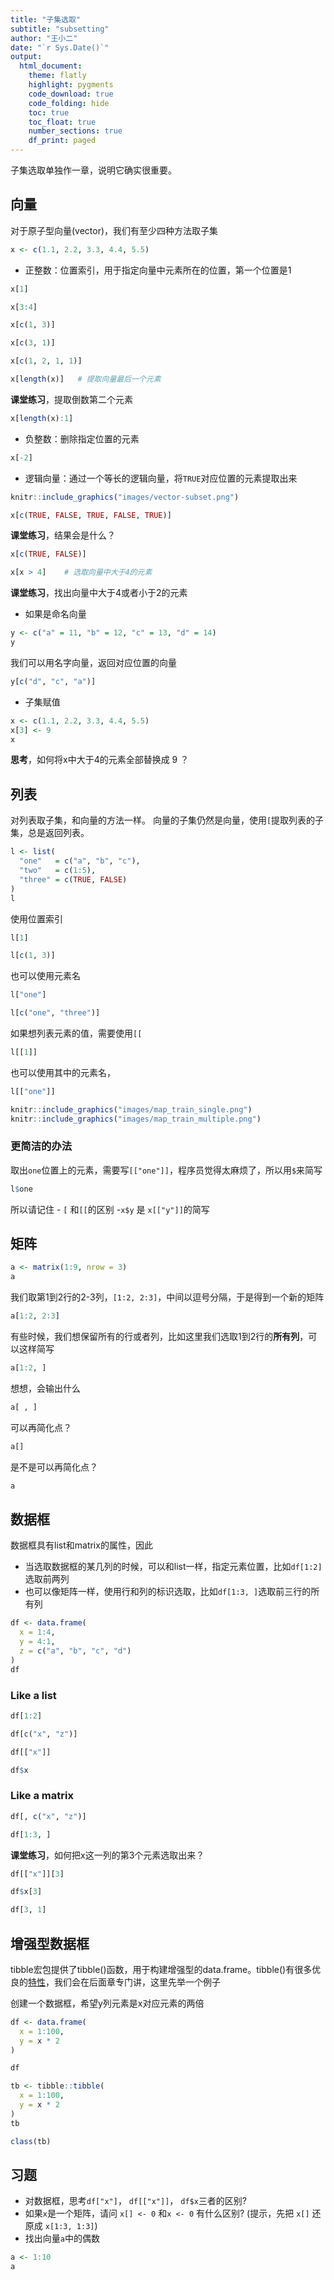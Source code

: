 ```yaml
---
title: "子集选取"
subtitle: "subsetting"
author: "王小二"
date: "`r Sys.Date()`"
output: 
  html_document:
    theme: flatly
    highlight: pygments
    code_download: true
    code_folding: hide
    toc: true
    toc_float: true
    number_sections: true
    df_print: paged
---
```



子集选取单独作一章，说明它确实很重要。



## 向量

对于原子型向量(vector)，我们有至少四种方法取子集
```r
x <- c(1.1, 2.2, 3.3, 4.4, 5.5)
```


- 正整数：位置索引，用于指定向量中元素所在的位置，第一个位置是1
```r
x[1]
```


```r
x[3:4]
```


```r
x[c(1, 3)]
```


```r
x[c(3, 1)]
```


```r
x[c(1, 2, 1, 1)]
```


```r
x[length(x)]   # 提取向量最后一个元素
```

**课堂练习**，提取倒数第二个元素


```r
x[length(x):1]   
```


- 负整数：删除指定位置的元素
```r
x[-2]
```


- 逻辑向量：通过一个等长的逻辑向量，将`TRUE`对应位置的元素提取出来

```r
knitr::include_graphics("images/vector-subset.png")
```


```r
x[c(TRUE, FALSE, TRUE, FALSE, TRUE)]
```



**课堂练习**，结果会是什么？
```r
x[c(TRUE, FALSE)] 
```



```r
x[x > 4]    # 选取向量中大于4的元素
```

**课堂练习**，找出向量中大于4或者小于2的元素


- 如果是命名向量
```r
y <- c("a" = 11, "b" = 12, "c" = 13, "d" = 14)
y
```

我们可以用名字向量，返回对应位置的向量
```r
y[c("d", "c", "a")]
```


- 子集赋值
```r
x <- c(1.1, 2.2, 3.3, 4.4, 5.5)
x[3] <- 9
x
```

**思考**，如何将x中大于4的元素全部替换成 9 ？



## 列表

对列表取子集，和向量的方法一样。 向量的子集仍然是向量，使用`[`提取列表的子集，总是返回列表。
```r
l <- list(
  "one"   = c("a", "b", "c"),
  "two"   = c(1:5),
  "three" = c(TRUE, FALSE)
)
l
```

使用位置索引
```r
l[1]
```


```r
l[c(1, 3)]
```



也可以使用元素名
```r
l["one"]
```


```r
l[c("one", "three")]
```


如果想列表元素的值，需要使用`[[`
```r
l[[1]]
```

也可以使用其中的元素名，
```r
l[["one"]]
```


```r
knitr::include_graphics("images/map_train_single.png")
knitr::include_graphics("images/map_train_multiple.png")
```


### 更简洁的办法

取出`one`位置上的元素，需要写`[["one"]]`，程序员觉得太麻烦了，所以用`$`来简写
```r
l$one
```

所以请记住
- `[` 和`[[`的区别
-`x$y` 是 `x[["y"]]`的简写



 
## 矩阵

```r
a <- matrix(1:9, nrow = 3)
a
```

我们取第1到2行的2-3列，`[1:2, 2:3]`，中间以逗号分隔，于是得到一个新的矩阵
```r
a[1:2, 2:3]
```


有些时候，我们想保留所有的行或者列，比如这里我们选取1到2行的**所有列**，可以这样简写

```r
a[1:2, ]
```

想想，会输出什么
```r
a[ , ]
```

可以再简化点？
```r
a[]
```


是不是可以再简化点？
```r
a
```

## 数据框

数据框具有list和matrix的属性，因此

- 当选取数据框的某几列的时候，可以和list一样，指定元素位置，比如`df[1:2]`选取前两列 
- 也可以像矩阵一样，使用行和列的标识选取，比如`df[1:3, ]`选取前三行的所有列

```r
df <- data.frame(
  x = 1:4,
  y = 4:1,
  z = c("a", "b", "c", "d")
)
df
```

### Like a list
```r
df[1:2]
```

```r
df[c("x", "z")]
```

```r
df[["x"]]
```

```r
df$x
```

### Like a matrix
```r
df[, c("x", "z")]
```


```r
df[1:3, ]
```


**课堂练习**，如何把x这一列的第3个元素选取出来？

```r
df[["x"]][3]

df$x[3]

df[3, 1]
```


## 增强型数据框

tibble宏包提供了tibble()函数，用于构建增强型的data.frame。tibble()有很多优良的[特性](https://tibble.tidyverse.org/)，我们会在后面章专门讲，这里先举一个例子


创建一个数据框，希望y列元素是x对应元素的两倍
```r
df <- data.frame(
  x = 1:100,
  y = x * 2
)

df
```




```r
tb <- tibble::tibble(
  x = 1:100,
  y = x * 2
)
tb
```


```r
class(tb)
```


## 习题

- 对数据框，思考`df["x"]`， `df[["x"]]`， `df$x`三者的区别?
- 如果`x`是一个矩阵，请问 `x[] <- 0` 和`x <- 0` 有什么区别? (提示，先把 `x[]` 还原成 `x[1:3, 1:3]`)
- 找出向量`a`中的偶数
```r
a <- 1:10
a
```

